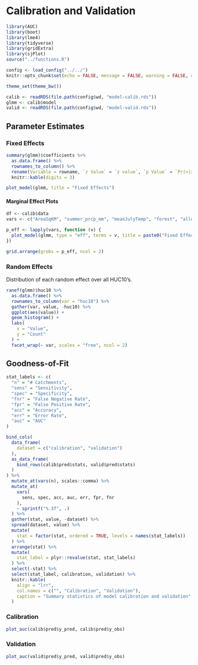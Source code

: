 # Calibration and Validation

```r
library(AUC)
library(boot)
library(lme4)
library(tidyverse)
library(gridExtra)
library(sjPlot)
source("../functions.R")

config <- load_config("../../")
knitr::opts_chunk$set(echo = FALSE, message = FALSE, warning = FALSE, comment = NA)

theme_set(theme_bw())

calib <- readRDS(file.path(config$wd, "model-calib.rds"))
glmm <- calib$model
valid <- readRDS(file.path(config$wd, "model-valid.rds"))
```

## Parameter Estimates

### Fixed Effects

```r
summary(glmm)$coefficients %>% 
  as.data.frame() %>% 
  rownames_to_column() %>% 
  rename(Variable = rowname, `z Value` = `z value`, `p Value` = `Pr(>|z|)`) %>% 
  knitr::kable(digits = 3)
```

```r
plot_model(glmm, title = "Fixed Effects")
```

#### Marginal Effect Plots

```r
df <- calib$data
vars <- c("AreaSqKM", "summer_prcp_mm", "meanJulyTemp", "forest", "allonnet", "devel_hi", "agriculture")

p_eff <- lapply(vars, function (v) {
  plot_model(glmm, type = "eff", terms = v, title = paste0("Fixed Effect: ", v), axis.lim = c(0, 1))
})

grid.arrange(grobs = p_eff, ncol = 2)
```

### Random Effects

Distribution of each random effect over all HUC10's. 

```r
ranef(glmm)$huc10 %>%
  as.data.frame() %>% 
  rownames_to_column(var = "huc10") %>% 
  gather(var, value, -huc10) %>% 
  ggplot(aes(value)) +
  geom_histogram() +
  labs(
    x = "Value",
    y = "Count"
  ) +
  facet_wrap(~ var, scales = "free", ncol = 2)
```


## Goodness-of-Fit

```r
stat_labels <- c(
  "n" = "# Catchments",
  "sens" = "Sensitivity",
  "spec" = "Specificity",
  "fnr" = "False Negative Rate",
  "fpr" = "False Positive Rate",
  "acc" = "Accuracy",
  "err" = "Error Rate",
  "auc" = "AUC"
)

bind_cols(
  data_frame(
    dataset = c("calibration", "validation")
  ),
  as_data_frame(
    bind_rows(calib$pred$stats, valid$pred$stats)
  )
) %>%
  mutate_at(vars(n), scales::comma) %>% 
  mutate_at(
    vars(
      sens, spec, acc, auc, err, fpr, fnr
    ),
    ~ sprintf("%.3f", .)
  ) %>% 
  gather(stat, value, -dataset) %>% 
  spread(dataset, value) %>% 
  mutate(
    stat = factor(stat, ordered = TRUE, levels = names(stat_labels))
  ) %>% 
  arrange(stat) %>% 
  mutate(
    stat_label = plyr::revalue(stat, stat_labels)
  ) %>% 
  select(-stat) %>% 
  select(stat_label, calibration, validation) %>% 
  knitr::kable(
    align = "lrr", 
    col.names = c("", "Calibration", "Validation"),
    caption = "Summary statistics of model calibration and validation"
  )
```


### Calibration

```r
plot_auc(calib$pred$y_pred, calib$pred$y_obs)
```

### Validation

```r
plot_auc(valid$pred$y_pred, valid$pred$y_obs)
```
